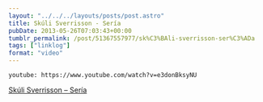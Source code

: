 ```yaml
---
layout: "../../../layouts/posts/post.astro"
title: Skúli Sverrisson - Sería
pubDate: 2013-05-26T07:03:43+00:00
tumblr_permalink: /post/51367557977/sk%C3%BAli-sverrisson-ser%C3%ADa
tags: ["linklog"]
format: "video"
---
```


`youtube: https://www.youtube.com/watch?v=e3donBksyNU`

[Skúli Sverrisson &#8211; Sería][1]

[1]: https://www.youtube.com/watch?v=e3donBksyNU
